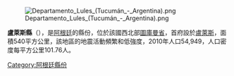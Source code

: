 [[Image:Departamento_Lules_(Tucumán_-_Argentina).png|right]]

'''盧萊斯縣'''（{{lang-es|Departamento Lules}}），是[[阿根廷|阿根廷]]的縣份，位於該國西北部[[圖庫曼省|圖庫曼省]]，首府設於[[盧萊斯|盧萊斯]]，面積540平方公里，該地區的地震活動頻繁和低強度，2010年人口54,949，人口密度每平方公里101.76人。

{{coord|26|55|19|S|65|20|16|W|source:kolossus-eswiki|display=title}}

{{Argentina-geo-stub}}
[[Category:阿根廷縣份|Category:阿根廷縣份]]
